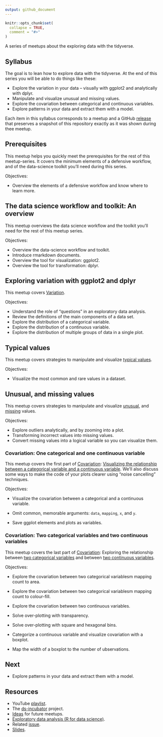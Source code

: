 ```yaml
---
output: github_document
---
```


```r
knitr::opts_chunk$set(
  collapse = TRUE,
  comment = "#>"
)
```

A series of meetups about the exploring data with the tidyverse.

## Syllabus

The goal is to lean how to explore data with the tidyverse. At the end of this
series you will be able to do things like these:

* Explore the variation in your data -- visually with ggplot2 and
analytically with dplyr.
* Manipulate and visualize unusual and missing values.
* Explore the covariation between categorical and continuous variables.
* Explore patterns in your data and extract them with a model.

Each item in this syllabus corresponds to a meetup and a GitHub
[release](https://github.com/2DegreesInvesting/ds.docker/releases) that
preserves a snapshot of this repository exactly as it was shown during
thee meetup.

## Prerequisites

This meetup helps you quickly meet the prerequisites for the rest of this
meetup-series. It covers the minimum elements of a defensive workflow, and of
the data-science toolkit you'll need during this series.

Objectives:

* Overview the elements of a defensive workflow and know where to learn more.

## The data science workflow and toolkit: An overview

This meetup overviews the data science workflow and the toolkit you'll need for
the rest of this meetup series.

Objectives:

* Overview the data-science workflow and toolkit.
* Introduce rmarkdown documents.
* Overview the tool for visualization: ggplot2.
* Overview the tool for transformation: dplyr.

## Exploring variation with ggplot2 and dplyr

This meetup covers
[Variation](https://r4ds.had.co.nz/exploratory-data-analysis.html#variation).

Objectives:

* Understand the role of "questions" in an exploratory data analysis.
* Review the definitions of the main components of a data set.
* Explore the distribution of a categorical variable.
* Explore the distribution of a continuous variable.
* Explore the distribution of multiple groups of data in a single plot.

## Typical values

This meetup covers strategies to manipulate and visualize [typical
values](https://r4ds.had.co.nz/exploratory-data-analysis.html#typical-values).

Objectives:

* Visualize the most common and rare values in a dataset.

## Unusual, and missing values

This meetup covers strategies to manipulate and visualize
[unusual](https://r4ds.had.co.nz/exploratory-data-analysis.html#unusual-values),
and
[missing](https://r4ds.had.co.nz/exploratory-data-analysis.html#missing-values-2)
values.

Objectives:

* Explore outliers analytically, and by zooming into a plot.
* Transforming incorrect values into missing values.
* Convert missing values into a logical variable so you can visualize them.

### Covariation: One categorical and one continuous variable

This meetup covers the first part of
[Covariation](https://r4ds.had.co.nz/exploratory-data-analysis.html#covariation):
[Visualizing the relationship between a categorical variable and a continuous
variable](https://r4ds.had.co.nz/exploratory-data-analysis.html#cat-cont). We'll
also discuss some ways to make the code of your plots clearer using "noise
cancelling" techniques.

Objectives:

* Visualize the covariation between a categorical and a continuous variable.

* Omit common, memorable arguments: `data`, `mapping`, `x`, and `y`.

* Save ggplot elements and plots as variables.

### Covariation: Two categorical variables and two continuous variables

This meetup covers the last part of
[Covariation](https://r4ds.had.co.nz/exploratory-data-analysis.html#covariation):
Exploring the relationship between [two categorical
variables](https://r4ds.had.co.nz/exploratory-data-analysis.html#two-categorical-variables)
and between [two continuous
variables](https://r4ds.had.co.nz/exploratory-data-analysis.html#two-continuous-variables).

Objectives:

* Explore the covariation between two categorical variablesm mapping count to area.

* Explore the covariation between two categorical variablesm mapping count to colour-fill.

* Explore the covariation between two continuous variables.

* Solve over-plotting with transparency.

* Solve over-plotting with square and hexagonal bins.

* Categorize a continuous variable and visualize covariation with a boxplot.

* Map the width of a boxplot to the number of ubservations.

## Next

* Explore patterns in your data and extract them with a model.

## Resources

* YouTube [playlist](https://bit.ly/ds-incubator-videos).
* The
[ds-incubator](https://github.com/2DegreesInvesting/ds-incubator#ds-incubator)
project.
* [Ideas](https://bit.ly/dsi-ideas) for future meetups.
* [Exploratory data analysis (R for data
science)](https://r4ds.had.co.nz/exploratory-data-analysis.html).
* Related [issue](https://github.com/2DegreesInvesting/ds-incubator/issues/76).
* [Slides](https://bit.ly/tidy-eda).
